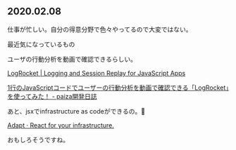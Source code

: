 ## 2020.02.08

仕事が忙しい。自分の得意分野で色々やってるので大変ではない。

最近気になっているもの


ユーザの行動分析を動画で確認できるらしい。

[LogRocket | Logging and Session Replay for JavaScript Apps](https://logrocket.com/)

[1行のJavaScriptコードでユーザーの行動分析を動画で確認できる「LogRocket」を使ってみた！ - paiza開発日誌](https://paiza.hatenablog.com/entry/2017/07/27/1%E8%A1%8C%E3%81%AEJavaScript%E3%82%B3%E3%83%BC%E3%83%89%E3%81%A7%E3%83%A6%E3%83%BC%E3%82%B6%E3%83%BC%E3%81%AE%E8%A1%8C%E5%8B%95%E5%88%86%E6%9E%90%E3%82%92%E5%8B%95%E7%94%BB%E3%81%A7%E7%A2%BA%E8%AA%8D)


あと、jsxでinfrastructure as codeができるの。

[Adapt · React for your infrastructure.](https://adaptjs.org/)

おもしろそうですね。